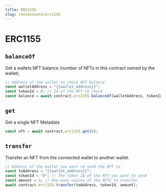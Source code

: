 ```yaml
---
title: ERC1155
slug: /extensions/erc1155
---
```


# ERC1155

## `balanceOf`

Get a wallets NFT balance (number of NFTs in this contract owned by the wallet).

```javascript
// Address of the wallet to check NFT balance
const walletAddress = "{{wallet_address}}";
const tokenId = 0; // Id of the NFT to check
const balance = await contract.erc1155.balanceOf(walletAddress, tokenId);
```

## `get`

Get a single NFT Metadata

```javascript
const nft = await contract.erc1155.get(0);
```

## `transfer`

Transfer an NFT from the connected wallet to another wallet.

```javascript
// Address of the wallet you want to send the NFT to
const toAddress = "{{wallet_address}}";
const tokenId = "0"; // The token ID of the NFT you want to send
const amount = 3; // How many copies of the NFTs to transfer
await contract.erc1155.transfer(toAddress, tokenId, amount);
```
